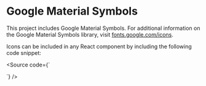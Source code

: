 

<Meta title="Docs/Google Material Symbols" />

# Google Material Symbols

This project includes Google Material Symbols. For additional information on the Google Material Symbols library, visit <a href="https://fonts.google.com/icons">fonts.google.com/icons</a>.

Icons can be included in any React component by including the following code snippet:

<Source
  code={`
  
<GoogleMaterialSymbol icon="cached" />
`}
/>

<GmIconsBlock />
